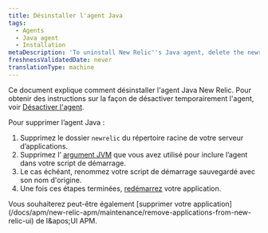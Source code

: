 ```yaml
---
title: Désinstaller l'agent Java
tags:
  - Agents
  - Java agent
  - Installation
metaDescription: 'To uninstall New Relic''s Java agent, delete the newrelic folder from root and the Java options variable from your startup script, then restart your app.'
freshnessValidatedDate: never
translationType: machine
---
```


Ce document explique comment désinstaller l&apos;agent Java New Relic. Pour obtenir des instructions sur la façon de désactiver temporairement l&apos;agent, voir [Désactiver l&apos;agent](/docs/agents/manage-apm-agents/installation/disable-apm-agent#java).

Pour supprimer l’agent Java :

1. Supprimez le dossier `newrelic` du répertoire racine de votre serveur d’applications.
2. Supprimez l’ [argument JVM](/docs/agents/java-agent/installation/include-java-agent-jvm-argument) que vous avez utilisé pour inclure l’agent dans votre script de démarrage.
3. Le cas échéant, renommez votre script de démarrage sauvegardé avec son nom d&apos;origine.
4. Une fois ces étapes terminées, [redémarrez](/docs/agents/manage-apm-agents/installation/uninstall-agent#restart) votre application.

<Callout variant="tip">
  Vous souhaiterez peut-être également [supprimer votre application](/docs/apm/new-relic-apm/maintenance/remove-applications-from-new-relic-ui) de l&amp;apos;UI APM.
</Callout>